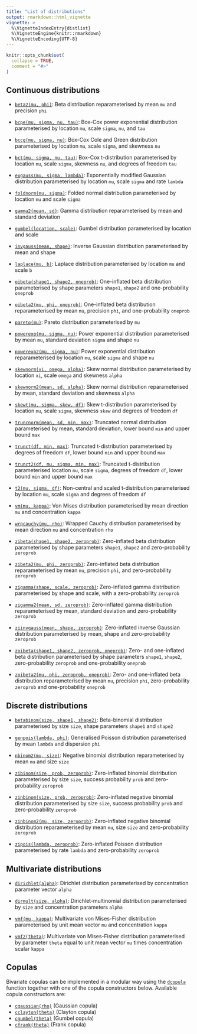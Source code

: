 ```yaml
---
title: "List of distributions"
output: rmarkdown::html_vignette
vignette: >
  %\VignetteIndexEntry{distlist}
  %\VignetteEngine{knitr::rmarkdown}
  %\VignetteEncoding{UTF-8}
---
```


```r
knitr::opts_chunk$set(
  collapse = TRUE,
  comment = "#>"
)
```

## Continuous distributions

* [`beta2(mu, phi)`](../reference/beta2.html): Beta distribution reparameterised by mean `mu` and precision `phi`

* [`bcpe(mu, sigma, nu, tau)`](../reference/bcpe.html): Box-Cox power exponential distribution parameterised by location `mu`, scale `sigma`, `nu`, and `tau`

* [`bccg(mu, sigma, nu)`](../reference/bccg.html): Box-Cox Cole and Green distribution parameterised by location `mu`, scale `sigma`, and skewness `nu`

* [`bct(mu, sigma, nu, tau)`](../reference/bct.html): Box-Cox t-distribution parameterised by location `mu`, scale `sigma`, skewness `nu`, and degrees of freedom `tau`

* [`exgauss(mu, sigma, lambda)`](../reference/exgauss.html): Exponentially modified Gaussian distribution parameterised by location `mu`, scale `sigma` and rate `lambda`

* [`foldnorm(mu, sigma)`](../reference/foldnorm.html): Folded normal distribution parameterised by location `mu` and scale `sigma`

* [`gamma2(mean, sd)`](../reference/gamma2.html): Gamma distribution reparameterised by mean and standard deviation

* [`gumbel(location, scale)`](../reference/gumbel.html): Gumbel distribution parameterised by location and scale

* [`invgauss(mean, shape)`](../reference/invgauss.html): Inverse Gaussian distribution parameterised by mean and shape

* [`laplace(mu, b)`](../reference/laplace.html): Laplace distribution parameterised by location `mu` and scale `b`

* [`oibeta(shape1, shape2, oneprob)`](../reference/oibeta.html): One-inflated beta distribution parameterised by shape parameters `shape1`, `shape2` and one-probability `oneprob`

* [`oibeta2(mu, phi, oneprob)`](../reference/oibeta2.html): One-inflated beta distribution reparameterised by mean `mu`, precision `phi`, and one-probability `oneprob`

* [`pareto(mu)`](../reference/pareto.html): Pareto distribution parameterised by `mu`

* [`powerexp(mu, sigma, nu)`](../reference/pe.html): Power exponential distribution parameterised by mean `mu`, standard deviation `sigma` and shape `nu`

* [`powerexp2(mu, sigma, nu)`](../reference/pe2.html): Power exponential distribution reparameterised by location `mu`, scale `sigma` and shape `nu`

* [`skewnorm(xi, omega, alpha)`](../reference/skewnorm.html): Skew normal distribution parameterised by location `xi`, scale `omega` and skewness `alpha`

* [`skewnorm2(mean, sd, alpha)`](../reference/skewnorm2.html): Skew normal distribution reparameterised by mean, standard deviation and skewness `alpha`

* [`skewt(mu, sigma, skew, df)`](../reference/skewt.html): Skew t-distribution parameterised by location `mu`, scale `sigma`, skewness `skew` and degrees of freedom `df`

* [`truncnorm(mean, sd, min, max)`](../reference/truncnorm.html): Truncated normal distribution parameterised by mean, standard deviation, lower bound `min` and upper bound `max`

* [`trunct(df, min, max)`](../reference/trunct.html): Truncated t-distribution parameterised by degrees of freedom `df`, lower bound `min` and upper bound `max`

* [`trunct2(df, mu, sigma, min, max)`](../reference/trunct.html): Truncated t-distribution parameterised location `mu`, scale `sigma`, degrees of freedom `df`, lower bound `min` and upper bound `max`

* [`t2(mu, sigma, df)`](../reference/t2.html): Non-central and scaled t-distribution parameterised by location `mu`, scale `sigma` and degrees of freedom `df`

* [`vm(mu, kappa)`](../reference/vm.html): Von Mises distribution parameterised by mean direction `mu` and concentration `kappa`

* [`wrpcauchy(mu, rho)`](../reference/wrpcauchy.html): Wrapped Cauchy distribution parameterised by mean direction `mu` and concentration `rho`

* [`zibeta(shape1, shape2, zeroprob)`](../reference/zibeta.html): Zero-inflated beta distribution parameterised by shape parameters `shape1`, `shape2` and zero-probability `zeroprob`

* [`zibeta2(mu, phi, zeroprob)`](../reference/zibeta2.html): Zero-inflated beta distribution reparameterised by mean `mu`, precision `phi`, and zero-probability `zeroprob`

* [`zigamma(shape, scale, zeroprob)`](../reference/zigamma.html): Zero-inflated gamma distribution parameterised by shape and scale, with a zero-probability `zeroprob`

* [`zigamma2(mean, sd, zeroprob)`](../reference/zigamma2.html): Zero-inflated gamma distribution reparameterised by mean, standard deviation and zero-probability `zeroprob`

* [`ziinvgauss(mean, shape, zeroprob)`](../reference/ziinvgauss.html): Zero-inflated inverse Gaussian distribution parameterised by mean, shape and zero-probability `zeroprob`

* [`zoibeta(shape1, shape2, zeroprob, oneprob)`](../reference/zoibeta.html): Zero- and one-inflated beta distribution parameterised by shape parameters `shape1`, `shape2`, zero-probability `zeroprob` and one-probability `oneprob`

* [`zoibeta2(mu, phi, zeroprob, oneprob)`](../reference/zoibeta2.html): Zero- and one-inflated beta distribution reparameterised by mean `mu`, precision `phi`, zero-probability `zeroprob` and one-probability `oneprob`


## Discrete distributions

* [`betabinom(size, shape1, shape2)`](../reference/betabinom.html): Beta-binomial distribution parameterised by size `size`, shape parameters `shape1` and `shape2`

* [`genpois(lambda, phi)`](../reference/genpois.html): Generalised Poisson distribution parameterised by mean `lambda` and dispersion `phi`

* [`nbinom2(mu, size)`](../reference/nbinom2.html): Negative binomial distribution reparameterised by mean `mu` and size `size`

* [`zibinom(size, prob, zeroprob)`](../reference/zibinom.html): Zero-inflated binomial distribution parameterised by size `size`, success probability `prob` and zero-probability `zeroprob`

* [`zinbinom(size, prob, zeroprob)`](../reference/zinbinom.html): Zero-inflated negative binomial distribution parameterised by size `size`, success probability `prob` and zero-probability `zeroprob`

* [`zinbinom2(mu, size, zeroprob)`](../reference/zinbinom2.html): Zero-inflated negative binomial distribution reparameterised by mean `mu`, size `size` and zero-probability `zeroprob`

* [`zipois(lambda, zeroprob)`](../reference/zipois.html): Zero-inflated Poisson distribution parameterised by rate `lambda` and zero-probability `zeroprob`



## Multivariate distributions

* [`dirichlet(alpha)`](../reference/dirichlet.html): Dirichlet distribution parameterised by concentration parameter vector `alpha`

* [`dirmult(size, alpha)`](../reference/dirmult.html): Dirichlet-multinomial distribution parameterised by `size` and concentration parameters `alpha`

* [`vmf(mu, kappa)`](../reference/vmf.html): Multivariate von Mises-Fisher distribution parameterised by unit mean vector `mu` and concentration `kappa`

* [`vmf2(theta)`](../reference/vmf2.html): Multivariate von Mises-Fisher distribution parameterised by parameter `theta` equal to unit mean vector `mu` times concentration scalar `kappa`


## Copulas

Bivariate copulas can be implemented in a modular way using the [`dcopula`](../reference/dcopula.html) function together with one of the copula constructors below. Available copula constructors are:

* [`cgaussian(rho)`](../reference/cgaussian.html) (Gaussian copula)
* [`cclayton(theta)`](../reference/cclayton.html) (Clayton copula)
* [`cgumbel(theta)`](../reference/cgumbel.html) (Gumbel copula)
* [`cfrank(theta)`](../reference/cfrank.html) (Frank copula)


